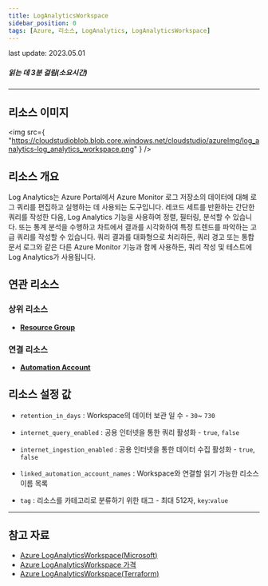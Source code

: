 ```yaml
---
title: LogAnalyticsWorkspace
sidebar_position: 0
tags: [Azure, 리소스, LogAnalytics, LogAnalyticsWorkspace]
---
```


<span className="theme-doc-version-badge badge badge--secondary">
    last update: 2023.05.01
</span>

##### 읽는 데 3분 걸림(소요시간)

---

## 리소스 이미지

<img
    src={
        "https://cloudstudioblob.blob.core.windows.net/cloudstudio/azureImg/log_analytics-log_analytics_workspace.png"
    }
/>

## 리소스 개요

Log Analytics는 Azure Portal에서 Azure Monitor 로그 저장소의 데이터에 대해 로그 쿼리를 편집하고 실행하는 데 사용되는 도구입니다.
레코드 세트를 반환하는 간단한 쿼리를 작성한 다음, Log Analytics 기능을 사용하여 정렬, 필터링, 분석할 수 있습니다. 또는 통계 분석을 수행하고 차트에서 결과를 시각화하여 특정 트렌드를 파악하는 고급 쿼리를 작성할 수 있습니다.
쿼리 결과를 대화형으로 처리하든, 쿼리 경고 또는 통합 문서 로그와 같은 다른 Azure Monitor 기능과 함께 사용하든, 쿼리 작성 및 테스트에 Log Analytics가 사용됩니다.

## 연관 리소스

### 상위 리소스

-   [**Resource Group**](https://docs.cstudio.app/docs/resource/azure/Base/ResourceGroup)

### 연결 리소스

-   [**Automation Account**](https://docs.cstudio.app/docs/resource/azure/Automation/AutomationAccount)

## 리소스 설정 값

-   `retention_in_days` : Workspace의 데이터 보관 일 수 - `30`~ `730`

-   `internet_query_enabled` : 공용 인터넷을 통한 쿼리 활성화 - `true`, `false`

-   `internet_ingestion_enabled` : 공용 인터넷을 통한 데이터 수집 활성화 - `true`, `false`

-   `linked_automation_account_names` : Workspace와 연결할 읽기 가능한 리소스 이름 목록

-   `tag` : 리소스를 카테고리로 분류하기 위한 태그 - 최대 512자, `key`:`value`

---

## 참고 자료

-   [Azure LogAnalyticsWorkspace(Microsoft)](https://learn.microsoft.com/ko-kr/azure/azure-monitor/logs/log-analytics-overview)
-   [Azure LogAnalyticsWorkspace 가격](https://azure.microsoft.com/ko-kr/pricing/details/monitor/)
-   [Azure LogAnalyticsWorkspace(Terraform)](https://registry.terraform.io/providers/hashicorp/azurerm/latest/docs/resources/log_analytics_workspace)
